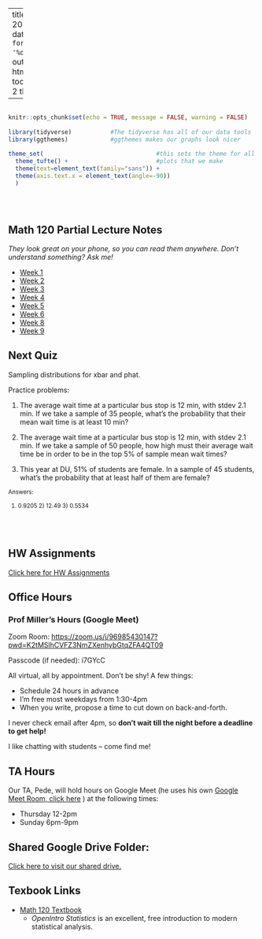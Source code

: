 
---
title: "Math 120 Fall 2020 Homepage"
date: "Updated: `r format(Sys.time(), '%d %B, %Y')`"
output: 
  html_document:
    toc: true
    toc_depth: 2
    theme: yeti

      
  
---

```r

                                                                          #
knitr::opts_chunk$set(echo = TRUE, message = FALSE, warning = FALSE)      #
                                                                          #
library(tidyverse)           #The tidyverse has all of our data tools     #
library(ggthemes)            #ggthemes makes our graphs look nicer        #
                                                                          # 
theme_set(                                #this sets the theme for all    #
  theme_tufte() +                         #plots that we make             #
  theme(text=element_text(family="sans")) + 
  theme(axis.text.x = element_text(angle=-90))                            #
  )                                                                       #
                                                                          #
                                                                          #
                                                                          #

```

## Math 120 Partial Lecture Notes
*They look great on your phone, so you can read them anywhere.    Don't understand something?  Ask me!*

- [Week 1](https://millera2.github.io/Math-120-C/Math-120-Lec-01.html)
- [Week 2](https://millera2.github.io/Math-120-C/Math-120-Lec-02.html)
- [Week 3](https://millera2.github.io/Math-120-C/Math-120-Lec-03.html)
- [Week 4](https://millera2.github.io/Math-120-C/Math-120-Lec-04.html)
- [Week 5](https://millera2.github.io/Math-120-C/Math-120-Lec-05.html)
- [Week 6](https://millera2.github.io/Math-120-C/Math-120-Lec-06.html)
- [Week 8](https://millera2.github.io/Math-120-C/Math-120-Lec-07.html)
- [Week 9](https://millera2.github.io/Math-120-C/Math-120-Lec-07.html)

## Next Quiz

Sampling distributions for xbar and phat.

Practice problems:

1)  The average wait time at a particular bus stop is 12 min, with stdev 2.1 min.  If we take a sample of 35 people, what's the probability that their mean wait time is at least 10 min?

2)  The average wait time at a particular bus stop is 12 min, with stdev 2.1 min.  If we take a sample of 50 people, how high must their average wait time be in order to be in the top 5% of sample mean wait times?

3)  This year at DU, 51% of students are female.  In a sample of 45 students, what's the probability that at least half of them are female?

<small> Answers:

1) 0.9205  2) 12.49   3) 0.5534

</small>

<br><br>


## HW Assignments

[Click here for HW Assignments](https://millera2.github.io/Math-120-C/HW.html)



## Office Hours 

### Prof Miller's Hours (Google Meet)

Zoom Room:  [https://zoom.us/j/96985430147?pwd=K2tMSlhCVFZ3NmZXenhybGtqZFA4QT09](https://zoom.us/j/96985430147?pwd=K2tMSlhCVFZ3NmZXenhybGtqZFA4QT09)

Passcode (if needed): i7GYcC

All virtual, all by appointment.  Don't be shy!  A few things:

- Schedule 24 hours in advance
- I'm free most weekdays from 1:30-4pm
- When you write, propose a time to cut down on back-and-forth.

I never check email after 4pm, so **don't wait till the night before a deadline to get help!**  

I like chatting with students -- come find me!



## TA Hours

Our TA, Pede, will hold hours on Google Meet (he uses his own [Google Meet Room, click here](https://meet.google.com/gjf-ecsw-ysd?hs=151) ) at the following times:

- Thursday 12-2pm
- Sunday 6pm-9pm








## Shared Google Drive Folder:

[Click here to visit our shared drive.](https://drive.google.com/drive/folders/1iTP3k6vpQrV1moJAR3XQrFd4U-c6J3GZ?usp=sharing)


## Texbook Links

- [Math 120 Textbook](https://www.openintro.org/book/os/)
  - *OpenIntro Statistics* is an excellent, free introduction to modern statistical analysis.
  

